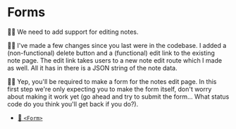 # Forms

👨‍💼 We need to add support for editing notes.

🧝‍♂️ I've made a few changes since you last were in the codebase. I added a
(non-functional) delete button and a (functional) edit link to the existing note
page. The edit link takes users to a new note edit route which I made as well.
All it has in there is a JSON string of the note data.

👨‍💼 Yep, you'll be required to make a form for the notes edit page. In this first
step we're only expecting you to make the form itself, don't worry about making
it work yet (go ahead and try to submit the form... What status code do you
think you'll get back if you do?).

- [📜 `<Form>`](https://remix.run/docs/en/main/components/form)

